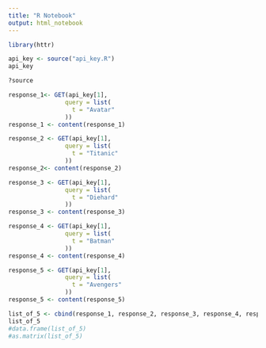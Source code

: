 ```yaml
---
title: "R Notebook"
output: html_notebook
---
```



```r
library(httr)
```

```r
api_key <- source("api_key.R")
api_key
```
```r
?source
```

```r
response_1<- GET(api_key[1], 
                query = list(
                  t = "Avatar"
                ))
response_1 <- content(response_1)
```

```r
response_2 <- GET(api_key[1], 
                query = list(
                  t = "Titanic"
                ))
response_2<- content(response_2)
```

```r
response_3 <- GET(api_key[1], 
                query = list(
                  t = "Diehard"
                ))
response_3 <- content(response_3)
```

```r
response_4 <- GET(api_key[1], 
                query = list(
                  t = "Batman"
                ))
response_4 <- content(response_4)
```

```r
response_5 <- GET(api_key[1], 
                query = list(
                  t = "Avengers"
                ))
response_5 <- content(response_5)
```

```r
list_of_5 <- cbind(response_1, response_2, response_3, response_4, response_5)
list_of_5
#data.frame(list_of_5)
#as.matrix(list_of_5)
```

